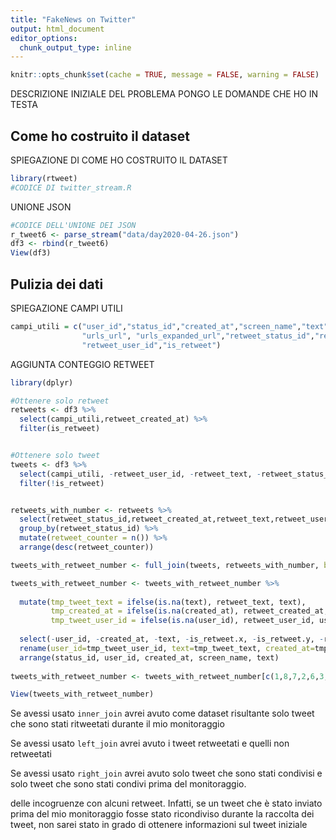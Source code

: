 ```yaml
---
title: "FakeNews on Twitter"
output: html_document
editor_options: 
  chunk_output_type: inline
---
```


```r
knitr::opts_chunk$set(cache = TRUE, message = FALSE, warning = FALSE)
```

DESCRIZIONE INIZIALE DEL PROBLEMA
PONGO LE DOMANDE CHE HO IN TESTA

## Come ho costruito il dataset

SPIEGAZIONE DI COME HO COSTRUITO IL DATASET

```r
library(rtweet)
#CODICE DI twitter_stream.R
```

UNIONE JSON

```r
#CODICE DELL'UNIONE DEI JSON
r_tweet6 <- parse_stream("data/day2020-04-26.json")
df3 <- rbind(r_tweet6)
View(df3)

```

## Pulizia dei dati

SPIEGAZIONE CAMPI UTILI

```r
campi_utili = c("user_id","status_id","created_at","screen_name","text", 
                "urls_url", "urls_expanded_url","retweet_status_id","retweet_text",
                "retweet_user_id","is_retweet")
```

AGGIUNTA CONTEGGIO RETWEET

```r
library(dplyr)

#Ottenere solo retweet
retweets <- df3 %>%
  select(campi_utili,retweet_created_at) %>%
  filter(is_retweet)


#Ottenere solo tweet
tweets <- df3 %>%
  select(campi_utili, -retweet_user_id, -retweet_text, -retweet_status_id) %>%
  filter(!is_retweet) 


retweets_with_number <- retweets %>%
  select(retweet_status_id,retweet_created_at,retweet_text,retweet_user_id,is_retweet) %>%
  group_by(retweet_status_id) %>%
  mutate(retweet_counter = n()) %>%
  arrange(desc(retweet_counter))

tweets_with_retweet_number <- full_join(tweets, retweets_with_number, by=c("status_id" = "retweet_status_id"))

tweets_with_retweet_number <- tweets_with_retweet_number %>%
  
  mutate(tmp_tweet_text = ifelse(is.na(text), retweet_text, text),
         tmp_created_at = ifelse(is.na(created_at), retweet_created_at, created_at),
         tmp_tweet_user_id = ifelse(is.na(user_id), retweet_user_id, user_id)) %>%
  
  select(-user_id, -created_at, -text, -is_retweet.x, -is_retweet.y, -retweet_text, -retweet_user_id, -retweet_created_at) %>%
  rename(user_id=tmp_tweet_user_id, text=tmp_tweet_text, created_at=tmp_created_at) %>%
  arrange(status_id, user_id, created_at, screen_name, text)
  
tweets_with_retweet_number <- tweets_with_retweet_number[c(1,8,7,2,6,3,4,5)]

View(tweets_with_retweet_number)


```

Se avessi usato `inner_join` avrei avuto come dataset risultante solo tweet che sono stati ritweetati durante il mio monitoraggio

Se avessi usato `left_join` avrei avuto i tweet retweetati e quelli non retweetati

Se avessi usato `right_join` avrei avuto solo tweet che sono stati condivisi e solo tweet che sono stati condivi prima del monitoraggio. 

delle incogruenze con alcuni retweet. Infatti, se un tweet che è stato inviato prima del mio monitoraggio fosse stato ricondiviso durante la raccolta dei tweet, non sarei stato in grado di ottenere informazioni sul tweet iniziale

